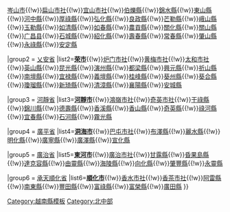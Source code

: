 {{Navbox
|name = 越南北中部之县市镇区域划分
|title = [[File:Flag of Vietnam.svg|23px|Flag of Vietnam]] 越南[[北中部]]之縣市鎮區域劃分
|listclass = hlist
|state = autocollapse
|image=[[File:North Central Coast in Vietnam.svg|100px]]
|group1 = [[清化省]]
|list1='''[[清化市]]'''{{!w}}[[岑山市]]{{!w}}[[扁山市社]]{{!w}}[[宜山市社]]{{!w}}[[伯爍縣]]{{!w}}[[錦水縣]]{{!w}}[[東山縣 (越南)|東山縣]]{{!w}}[[河中縣]]{{!w}}[[厚祿縣]]{{!w}}[[弘化縣]]{{!w}}[[良政縣]]{{!w}}[[芒勒縣]]{{!w}}[[峨山縣 (越南)|峨山縣]]{{!w}}[[玉勒縣]]{{!w}}[[如清縣]]{{!w}}[[如春縣]]{{!w}}[[農貢縣]]{{!w}}[[關化縣]]{{!w}}[[關山縣]]{{!w}}[[广昌县 (越南)|广昌县]]{{!w}}[[石城縣 (越南)|石城縣]]{{!w}}[[紹化縣]]{{!w}}[[壽春縣]]{{!w}}[[常春縣]]{{!w}}[[肇山縣]]{{!w}}[[永祿縣]]{{!w}}[[安定縣 (越南)|安定縣]]

|group2 = [[乂安省]]
|list2='''[[荣市]]'''{{!w}}[[炉门市社]]{{!w}}[[黄梅市社]]{{!w}}[[太和市社]]{{!w}}[[英山縣 (越南)|英山縣]]{{!w}}[[昆光縣]]{{!w}}[[演州縣]]{{!w}}[[都梁縣 (越南)|都梁縣]]{{!w}}[[興元縣]]{{!w}}[[祈山縣]]{{!w}}[[南壇縣]]{{!w}}[[宜禄縣]]{{!w}}[[義壇縣]]{{!w}}[[桂峰縣]]{{!w}}[[葵州縣]]{{!w}}[[葵合縣]]{{!w}}[[瓊瑠縣]]{{!w}}[[新琦縣]]{{!w}}[[清漳縣]]{{!w}}[[襄陽縣 (越南)|襄陽縣]]{{!w}}[[安城縣]]

|group3 = [[河靜省]]
|list3='''[[河靜市]]'''{{!w}}[[鴻嶺市社]]{{!w}}[[奇英市社]]{{!w}}[[干祿縣]]{{!w}}[[錦川縣]]{{!w}}[[德壽縣]]{{!w}}[[香溪縣]]{{!w}}[[香山縣 (越南)|香山縣]]{{!w}}[[奇英縣]]{{!w}}[[祿河縣]]{{!w}}[[宜春縣 (越南)|宜春縣]]{{!w}}[[石河縣]]{{!w}}[[霧光縣]]

|group4 = [[廣平省]]
|list4='''[[洞海市]]'''{{!w}}[[巴屯市社]]{{!w}}[[布澤縣]]{{!w}}[[麗水縣]]{{!w}}[[明化縣]]{{!w}}[[廣寧縣 (越南)|廣寧縣]]{{!w}}[[廣澤縣]]{{!w}}[[宣化縣 (越南)|宣化縣]]

|group5 = [[廣治省]]
|list5='''[[東河市]]'''{{!w}}[[廣治市社]]{{!w}}[[甘露縣]]{{!w}}[[昏果島縣]]{{!w}}[[達克容縣]]{{!w}}[[由靈縣]]{{!w}}[[海陵縣 (越南)|海陵縣]]{{!w}}[[向化縣]]{{!w}}[[肇豐縣]]{{!w}}[[永靈縣]]

|group6 = [[承天順化省]]
|list6='''[[順化市]]'''{{!w}}[[香水市社]]{{!w}}[[香茶市社]]{{!w}}[[阿雷縣]]{{!w}}[[南東縣]]{{!w}}[[豐田縣 (承天順化省)|豐田縣]]{{!w}}[[富祿縣]]{{!w}}[[富榮縣]]{{!w}}[[廣田縣]]
}}<noinclude>
{{collapsible option}}
[[Category:越南縣模板]]
[[Category:北中部]]</noinclude>